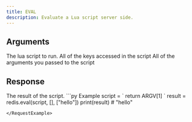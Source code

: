 ```yaml
---
title: EVAL
description: Evaluate a Lua script server side.
---
```


## Arguments

<ParamField body="script" type="str" required>
  The lua script to run.
</ParamField>

<ParamField body="keys" type="string[]" required>
  All of the keys accessed in the script
</ParamField>

<ParamField body="args" type="unknown[]" required>
  All of the arguments you passed to the script
</ParamField>

## Response

<ResponseField type="?" required>
  The result of the script.
</ResponseField>

<RequestExample>
```py Example
script = `
    return ARGV[1]
`
result = redis.eval(script, [], ["hello"])
print(result) # "hello"

```
</RequestExample>

